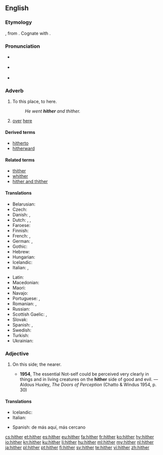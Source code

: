 ==English==

===Etymology===
{{etyl|ang|en}} {{m|ang|hider}}, from {{etyl|gem-pro|en}} {{m|gem-pro|*hidrê}}. Cognate with {{etyl|la|-}} {{m|la|citer}}.

===Pronunciation===
* {{a|RP}} {{IPA|/ˈhɪðə/|lang=en}}
* {{a|US}} {{IPA|/ˈhɪðɚ/|lang=en}}
* {{audio|en-us-hither.ogg|Audio (US)|lang=en}}
*: {{rhymes|ɪðə(r)|lang=en}}

===Adverb===
{{en-adv|-}}

# {{context|literary|or|archaic|lang=en}} To this place, to here.
#: ''He went '''hither''' and thither.''
# [[over]] [[here]]

====Derived terms====
* [[hitherto]]
* [[hitherward]]

====Related terms====
* [[thither]]
* [[whither]]
* [[hither and thither]]

====Translations====
{{trans-top|to here}}
* Belarusian: {{t|be|сюды́}}
* Czech: {{t+|cs|sem}}
* Danish: {{t|da|herhen}}, {{t|da|hid}}
* Dutch: {{t+|nl|hierheen}}, {{t+|nl|alhier}}, {{t+|nl|herwaarts}}
* Faroese: {{t|fo|higar}}
* Finnish: {{t+|fi|tänne}}
* French: {{t+|fr|ici}}, {{t+|fr|çà}}
* German: {{t+|de|hierher}}, {{t+|de|hierhin}}
* Gothic: {{t|got|𐌷𐌹𐌳𐍂𐌴}}
* Hebrew: {{t|he|הלום|tr=halom|sc=Hebr}}
* Hungarian: {{t+|hu|ide}}
* Icelandic: {{t+|is|hingað}}
* Italian: {{t+|it|qui}}, {{t+|it|qua}}
{{trans-mid}}
* Latin: {{t+|la|hūc}}
* Macedonian: {{t|mk|ваму}}
* Maori: {{t|mi|mai}}
* Navajo: {{t|nv|wóshdę́ę́ʼ}}
* Portuguese: {{t|pt|acá}}, {{t|pt|[[para]] [[cá]]}}
* Romanian: {{t+|ro|încoace}}, {{t+|ro|aici}}
* Russian: {{t+|ru|сюда|tr=sjudá}}
* Scottish Gaelic: {{t|gd|a-bhos}}, {{t|gd|a-nall}}
* Slovak: {{t|sk|sem}}
* Spanish: {{t+|es|aquí}}, {{t+|es|acá}}
* Swedish: {{t+|sv|hit}}
* Turkish: {{t|tr|buraya}}
* Ukrainian: {{t|uk|сюди́}}
{{trans-bottom}}

===Adjective===
{{en-adj|-}}

# {{context|archaic|lang=en}} On this side; the nearer.
#* '''1954''', The essential Not-self could be perceived very clearly in things and in living creatures on the '''hither''' side of good and evil. — Aldous Huxley, ''The Doors of Perception'' (Chatto & Windus 1954, p. 30)

====Translations====
{{trans-top|on this side}}
* Icelandic: {{t|is|sem er nær}}
* Italian: {{t|it|citeriore}}
{{trans-mid}}
* Spanish: de más aquí, más cercano
{{trans-bottom}}

[[cs:hither]]
[[et:hither]]
[[es:hither]]
[[eu:hither]]
[[fa:hither]]
[[fr:hither]]
[[ko:hither]]
[[hy:hither]]
[[io:hither]]
[[kn:hither]]
[[ku:hither]]
[[li:hither]]
[[hu:hither]]
[[ml:hither]]
[[my:hither]]
[[nl:hither]]
[[ja:hither]]
[[pl:hither]]
[[pt:hither]]
[[fi:hither]]
[[sv:hither]]
[[te:hither]]
[[vi:hither]]
[[zh:hither]]